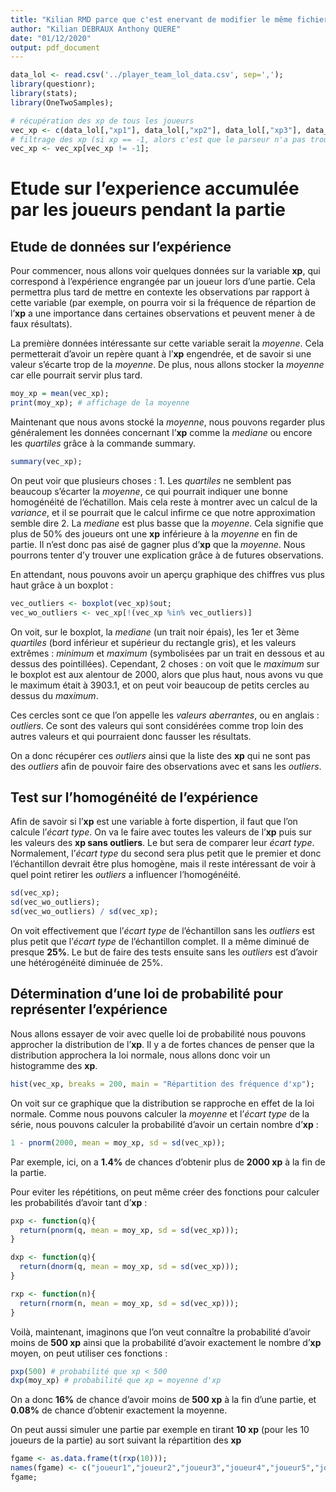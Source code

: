 ```yaml
---
title: "Kilian RMD parce que c'est enervant de modifier le même fichier par git"
author: "Kilian DEBRAUX Anthony QUERE"
date: "01/12/2020"
output: pdf_document
---
```


```r
data_lol <- read.csv('../player_team_lol_data.csv', sep=',');
library(questionr);
library(stats);
library(OneTwoSamples);

# récupération des xp de tous les joueurs
vec_xp <- c(data_lol[,"xp1"], data_lol[,"xp2"], data_lol[,"xp3"], data_lol[,"xp4"], data_lol[,"xp5"], data_lol[,"xp6"], data_lol[,"xp7"], data_lol[,"xp8"], data_lol[,"xp9"], data_lol[,"xp10"]);
# filtrage des xp (si xp == -1, alors c'est que le parseur n'a pas trouvé de valeur, on ne compte donc pas ces joueurs)
vec_xp <- vec_xp[vec_xp != -1];

```

# Etude sur l'experience accumulée par les joueurs pendant la partie

## Etude de données sur l'expérience
Pour commencer, nous allons voir quelques données sur la variable **xp**, qui correspond à l'expérience engrangée par un joueur lors d'une partie. Cela permettra plus tard de mettre en contexte les observations par rapport à cette variable (par exemple, on pourra voir si la fréquence de répartion de l'**xp** a une importance dans certaines observations et peuvent mener à de faux résultats).  


La première données intéressante sur cette variable serait la *moyenne*. Cela permetterait d'avoir un repère quant à l'**xp** engendrée, et de savoir si une valeur s'écarte trop de la *moyenne*. De plus, nous allons stocker la *moyenne* car elle pourrait servir plus tard.

```r
moy_xp = mean(vec_xp);
print(moy_xp); # affichage de la moyenne
```

Maintenant que nous avons stocké la *moyenne*, nous pouvons regarder plus généralement les données concernant l'**xp** comme la *mediane* ou encore les *quartiles* grâce à la commande summary.

```r
summary(vec_xp);
```
On peut voir que plusieurs choses :
1. Les *quartiles* ne semblent pas beaucoup s'écarter la *moyenne*, ce qui pourrait indiquer une bonne homogénéité de l'échatillon. Mais cela reste à montrer avec un calcul de la *variance*, et il se pourrait que le calcul infirme ce que notre approximation semble dire
2. La *mediane* est plus basse que la *moyenne*. Cela signifie que plus de 50% des joueurs ont une **xp** inférieure à la *moyenne* en fin de partie. Il n'est donc pas aisé de gagner plus d'**xp** que la *moyenne*. Nous pourrons tenter d'y trouver une explication grâce à de futures observations.

En attendant, nous pouvons avoir un aperçu graphique des chiffres vus plus haut grâce à un boxplot :

```r
vec_outliers <- boxplot(vec_xp)$out;
vec_wo_outliers <- vec_xp[!(vec_xp %in% vec_outliers)]
```

On voit, sur le boxplot, la *mediane* (un trait noir épais), les 1er et 3ème *quartiles* (bord inférieur et supérieur du rectangle gris), et les valeurs extrêmes : *minimum* et *maximum* (symbolisées par un trait en dessous et au dessus des pointillées). Cependant, 2 choses : on voit que le *maximum* sur le boxplot est aux alentour de 2000, alors que plus haut, nous avons vu que le maximum était à 3903.1, et on peut voir beaucoup de petits cercles au dessus du *maximum*.

Ces cercles sont ce que l'on appelle les *valeurs aberrantes*, ou en anglais : *outliers*. Ce sont des valeurs qui sont considérées comme trop loin des autres valeurs et qui pourraient donc fausser les résultats.

On a donc récupérer ces *outliers* ainsi que la liste des **xp** qui ne sont pas des *outliers* afin de pouvoir faire des observations avec et sans les *outliers*.

## Test sur l'homogénéité de l'expérience

Afin de savoir si l'**xp** est une variable à forte dispertion, il faut que l'on calcule l'*écart type*. On va le faire avec toutes les valeurs de l'**xp** puis sur les valeurs des **xp sans outliers**. Le but sera de comparer leur *écart type*. Normalement, l'*écart type* du second sera plus petit que le premier et donc l'échantillon devrait être plus homogène, mais il reste intéressant de voir à quel point retirer les *outliers* a influencer l'homogénéité.

```r
sd(vec_xp);
sd(vec_wo_outliers);
sd(vec_wo_outliers) / sd(vec_xp);
```
On voit effectivement que l'*écart type* de l'échantillon sans les *outliers* est plus petit que l'*écart type* de l'échantillon complet. Il a même diminué de presque **25%**. Le but de faire des tests ensuite sans les *outliers* est d'avoir une hétérogénéité diminuée de 25%.

## Détermination d'une loi de probabilité pour représenter l'expérience

Nous allons essayer de voir avec quelle loi de probabilité nous pouvons approcher la distribution de l'**xp**. Il y a de fortes chances de penser que la distribution approchera la loi normale, nous allons donc voir un histogramme des **xp**.

```r
hist(vec_xp, breaks = 200, main = "Répartition des fréquence d'xp");
```

On voit sur ce graphique que la distribution se rapproche en effet de la loi normale. Comme nous pouvons calculer la *moyenne* et l'*écart type* de la série, nous pouvons calculer la probabilité d'avoir un certain nombre d'**xp** :

```r
1 - pnorm(2000, mean = moy_xp, sd = sd(vec_xp));
```

Par exemple, ici, on a **1.4%** de chances d'obtenir plus de **2000 xp** à la fin de la partie.

Pour eviter les répétitions, on peut même créer des fonctions pour calculer les probabilités d'avoir tant d'**xp** :

```r
pxp <- function(q){
  return(pnorm(q, mean = moy_xp, sd = sd(vec_xp)));
}

dxp <- function(q){
  return(dnorm(q, mean = moy_xp, sd = sd(vec_xp)));
}

rxp <- function(n){
  return(rnorm(n, mean = moy_xp, sd = sd(vec_xp)));
}
```

Voilà, maintenant, imaginons que l'on veut connaître la probabilité d'avoir moins de **500 xp** ainsi que la probabilité d'avoir exactement le nombre d'**xp** moyen, on peut utiliser ces fonctions :

```r
pxp(500) # probabilité que xp < 500
dxp(moy_xp) # probabilité que xp = moyenne d'xp
```
On a donc **16%** de chance d'avoir moins de **500 xp** à la fin d'une partie, et **0.08%** de chance d'obtenir exactement la moyenne.

On peut aussi simuler une partie par exemple en tirant **10 xp** (pour les 10 joueurs de la partie) au sort suivant la répartition des **xp**

```r
fgame <- as.data.frame(t(rxp(10)));
names(fgame) <- c("joueur1","joueur2","joueur3","joueur4","joueur5","joueur6","joueur7","joueur8","joueur9","joueur10")
fgame;
```







































